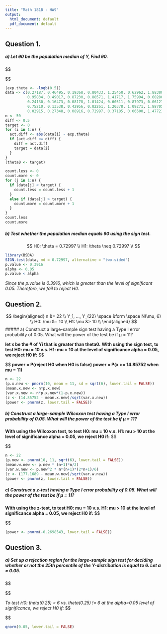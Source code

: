 ```yaml
---
title: "Math 181B - HW9"
output:
  html_document: default
  pdf_document: default
---
```


## Question 1.
##### a) Let θ0 be the population median of Y, Find θ0.

  $$
  \begin{aligned}
  f &= e^{-y} \\
  anti.f &= -e^{-y} \\
  suppose: lower &= 0 \\
           upper &= \theta_0 \\
  set: a &= -e^{-\theta} \\
  then: a &= 0.5 - e^{0} \\
          &= 0.5 - 1 \\
          &= -0.5 \\
  
  suppose: lower &= \theta \\
           upper &= \inf \\
  then: a &= -e^{\inf} - 0.5 \\
          &= -0.5 \\
  
  so: -e^{-\theta} &= -0.5 \\
       e^{-\theta} &= 0.5 \\
       \ln \bigl(e^{-\theta} \bigr) &= \ln(0.5) \\
       - \theta &= \ln(0.5) \\
       \theta &= -\ln(0.5) \\
              &= 0.693147 \\
  \end{aligned}
  $$
  
```r
(exp.theta <- -logb(0.5))
data <- c(0.27187, 0.46495, 0.19368, 0.80433, 1.25450, 0.62962, 1.88300, 1.31951, 2.53918, 1.21187,
          0.95834, 0.49017, 0.87230, 0.88571, 1.41717, 1.75994, 0.60280, 2.19654, 0.00594, 4.11127,
          0.24130, 0.16473, 0.08178, 1.01424, 0.60511, 0.87973, 0.06127, 0.24758, 0.54407, 0.05267,
          0.75210, 0.13538, 0.42956, 0.02261, 1.20378, 1.09271, 1.88705, 0.17500, 0.50194, 0.52122,
          0.02915, 0.27348, 0.08916, 0.72997, 0.37185, 0.06500, 1.47721, 4.02733, 0.64003, 0.05603)
n <- 50
diff <- 0.5
target <- 0
for (i in 1:n) {
  act.diff <- abs(data[i] - exp.theta)
  if (act.diff <= diff) {
    diff = act.diff
    target = data[i]
  }
}
(theta0 <- target) 

count.less <- 0
count.more <- 0
for (j in 1:n) {
  if (data[j] < target) {
    count.less = count.less + 1
  }
  else if (data[j] > target) {
    count.more = count.more + 1
  }
}
count.less
count.more
```


##### b) Test whether the population median equals θ0 using the sign test.
  $$
  H0: \theta = 0.72997 \\
  H1: \theta \neq 0.72997 \\
  $$
  
```r
library(BSDA)
SIGN.test(data, md = 0.72997, alternative = "two.sided")
p.value <- 0.3916
alpha <- 0.05
p.value < alpha
```
_Since the p.value is 0.3916, which is greater than the level of significant 0.05. Therefore, we fail to reject H0._  

## Question 2.
  $$
  \begin{aligned}
  n &= 22 \\
  Y_1, ..., Y_{22} \space &form \space N(\mu, 6) \\
  H0: \mu &= 10 \\
  H1: \mu &> 10 \\
  \end{aligned}
  $$
##### a) Construct a large-sample sign test having a Type I error probability of 0.05. What will the power of the test be if μ = 11?

**let x be the # of Yi that is greater than theta0.**
**With using the sign test, to test H0: mu = 10 v.s. H1: mu > 10 at the level of significance alpha = 0.05, we reject H0 if:**
  $$
  \begin{aligned}
  check \space if: z &\geq z_{\alpha} \\\\
  
  \alpha &= 0.05 \\
  z &= \frac{x - \frac{n}{2}}{\sqrt{\frac{n}{4}}}\\
    &= \frac{x - \frac{22}{2}}{\sqrt{\frac{22}{4}}}\\
    &= \frac{x - 11}{\sqrt{\frac{11}{2}}}\\
  z_{\alpha} &= 1.644854\\\\
  z &\geq z_{\alpha} \\
  \frac{x - 11}{\sqrt{\frac{11}{2}}} &\geq 1.644854 \\
  x-11 &\geq 1.644854*\sqrt{\frac{11}{2}} \\
  x-11 &\geq 3.857525 \\
  x &\geq 14.85752 \\\\
  
  \mu_1 &= 11 \\
  x &- Binom(22, p_{new}) \\
  p_{new} &= P(Y_i \geq 10) \\
          &= 0.6584543 \\
  E[x] &= n*p \\
       &= 22(0.6584543) \\
       &= 14.48599 \\
  Var[x] &= n*p*(1-p) \\
         &= 14.48599(1-0.6584543) \\
         &= 4.947629 \\\\
  power &= P(reject \space H_0 | H_0 \space is \space false) \\
        &= P(x \geq 14.85752|\mu_1 = 11) \\
        &= P(\frac{x - 14.48599}{\sqrt{4.947629}} \geq \frac{14.85752-14.48599}{\sqrt{4.947629}}) \\
        &= P(Z > 0.1670282) \\
        &= 0.4336739 \\
  
  \end{aligned}
  $$
  **power = P(reject H0 when H0 is false)**
  **power = P(x >= 14.85752 when mu = 11)**
```r
n <- 22
(p.x.new <- pnorm(10, mean = 11, sd = sqrt(6), lower.tail = FALSE))
(mean.x.new <- n*p.x.new) 
(var.x.new <- n*p.x.new*(1-p.x.new))
(z <- (14.85752 - mean.x.new)/sqrt(var.x.new))
(power <- pnorm(z, lower.tail = FALSE))
```
  

##### b) Construct a large-sample Wilcoxon test having a Type I error probability of 0.05. What will the power of the test be if μ = 11?

**With using the Wilcoxon test, to test H0: mu = 10 v.s. H1: mu > 10 at the level of significance alpha = 0.05, we reject H0 if:**
  $$
  \begin{aligned}
  check \space if: z &> z_\alpha \\\\
  
  \alpha &= 0.05 \\
  z &= \frac{w - \frac{n(n+1)}{4}}{\sqrt{\frac{n(n+1)(2n+1)}{24}}} \\
    &= \frac{w - \frac{22(23)}{4}}{\sqrt{\frac{22(23)(45)}{24}}} \\
    &= \frac{w - 126.5}{30.80179} \\\\
    
  z_\alpha &= 1.645 \\
  \frac{w - 126.5}{30.80179} &> 1.645 \\
  w - 126.5 &> 50.66894 \\
  w &> 177.1689 \\\\
  
  \mu_1 &= 11 \\
  w &- Binom(22, p_{new}) \\
  p_{new} &= P(Y_i \geq 10) \\
          &= 0.6584543 \\
  E[w] &= \sum_{j=1}^n E[P(Y_j \geq 10)] * R_j \\
       &= 0.6584543 * \sum_{j=1}^n R_j \\
       &= 0.6584543 * \frac{(1+n)*n}{2} \\
       &= 0.6584543 * \frac{(23)*22}{2} \\
       &= 166.5889 \\
  Var[x] &= \sum_{j=1}^n Var[P(Y_j \geq 10)] * R_j^2  \\
         &= 0.6584543^2 * \frac{n(n+1)(2n+1)}{6} \\
         &= 0.6584543^2 * \frac{22(23)(45)}{6} \\
         &= 1645.368 \\\\
         
  power &= P(reject \space H_0 | H_0 \space is \space false) \\
        &= P(w > 177.1689|\mu_1 = 11) \\
        &= P(\frac{w - 166.5889}{\sqrt{1645.368}} > \frac{177.1689-166.5889 }{\sqrt{1645.368}}) \\
        &= P(Z > 0.260827) \\
        &= 0.397113
  \end{aligned}
  $$
```r
n <- 22
(p.new <- pnorm(10, 11, sqrt(6), lower.tail = FALSE))
(mean.w.new <- p.new * (n+1)*n/2)
(var.w.new <- p.new^2 * n*(n+1)*(2*n+1)/6)
(z <- (177.1689 - mean.w.new)/sqrt(var.w.new))
(power <- pnorm(z, lower.tail = FALSE))
```
  

##### c) Construct a z-test having a Type I error probability of 0.05. What will the power of the test be if μ = 11?

**With using the z-test, to test H0: mu = 10 v.s. H1: mu > 10 at the level of significance alpha = 0.05, we reject H0 if:**
  $$
  \begin{aligned}
  z &\geq z_\alpha \\\\
  
  \alpha &= 0.05 \\
  z &= \frac{\bar X - \mu_0}{\sqrt{\frac{6}{22}}} \\
    &= \frac{\bar X - 10}{\sqrt{\frac{6}{22}}} \\
  z_\alpha &= 1.645 \\
  
  \frac{\bar X - 10}{\sqrt{\frac{6}{22}}} &\geq 1.645 \\
  \bar X - 10 &\geq 0.8590732 \\
  \bar X &\geq 10.8590732 \\\\
  
  \mu_1 &= 11 \\
  power &= P(reject \space H_0 | H_0 \space is \space false) \\
        &= P(\bar X >= 10.8590732|\mu_1 = 11) \\
        &= P(\frac{\bar X - 11}{\sqrt{\frac{6}{22}}} \geq \frac{10.8590732-11}{\sqrt{\frac{6}{22}}}) \\
        &= P(Z \geq -0.2698543) \\
        &= 0.6063638
  \end{aligned}
  $$

  
  
```r
(power <- pnorm(-0.2698543, lower.tail = FALSE))
```
  
  

## Question 3.
##### a) Set up a rejection region for the large-sample sign test for deciding whether or not the 25th percentile of the Y-distribution is equal to 6. Let α = 0.05.
  $$
  \begin{aligned}
  n &= 36 \\
  Y_i &- unif(0, \theta) \\
  \alpha &= 0.05 \\\\
  H_0: \theta_{0.25} &= 6 \\
  H_1: \theta_{0.25} &\neq 6 \\\\
  
  if \space H_0 \space is \space true, &\space then: \\
  \theta_p: \{_{y=6}^{b=Y_{36}} P(Y_i \geq 6) &\geq 0.75 \\\\
  X &- Binom(n, 3/4) \\
  E[X] &= \frac{3n}{4} \\
  Var[X] &= \frac{3n}{16} \\
  Z &= \frac{X - \frac{3n}{4}}{\sqrt{\frac{3n}{16}}} -> N(0,1) \\\\
  \end{aligned}
  $$
  
  _To test H0: theta(0.25) = 6 vs. theta(0.25) != 6 at the alpha=0.05 level of significance, we reject H0 if:_ 
  $$
  \begin{aligned}
  check \space if: z &\geq z_{\alpha/2} \space or \space z \leq -z_{\alpha/2} \\\\
  
  z &= \frac{X - \frac{3n}{4}}{\sqrt{\frac{3n}{16}}} \\
    &= \frac{X - \frac{3(36)}{4}}{\sqrt{\frac{3(36)}{16}}} \\
    &= \frac{X - 27}{2.598076} \\
  z_{\alpha/2} &= 1.96 \\\\
  
  z &\geq z_{\alpha/2} \\
  \frac{X - 27}{2.598076} &\geq 1.96 \\
  X-27 &\geq 5.092229 \\
  X &\geq 32.09223 \\\\
  
  z &\leq-z_{\alpha/2} \\
  \frac{X - 27}{2.598076} &\leq -1.96 \\
  X-27 &\leq -5.092229 \\
  X &\leq 21.90777 \\
  \end{aligned}
  $$
```r
qnorm(0.05, lower.tail = FALSE)
```

  
  
